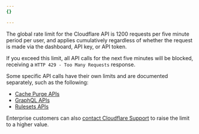 ```yaml
---
{}

---
```


The global rate limit for the Cloudflare API is 1200 requests per five minute period per user, and applies cumulatively regardless of whether the request is made via the dashboard, API key, or API token.

If you exceed this limit, all API calls for the next five minutes will be blocked, receiving a `HTTP 429 - Too Many Requests` response.

Some specific API calls have their own limits and are documented separately, such as the following:

* [Cache Purge APIs](/api/operations/zone-purge)
* [GraphQL APIs](/analytics/graphql-api/limits/)
* [Rulesets APIs](/ruleset-engine/rulesets-api/#limits)

Enterprise customers can also [contact Cloudflare Support](/support/contacting-cloudflare-support/) to raise the limit to a higher value.
